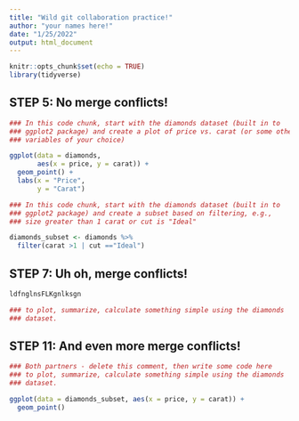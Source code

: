 ```yaml
---
title: "Wild git collaboration practice!"
author: "your names here!"
date: "1/25/2022"
output: html_document
---
```


```r
knitr::opts_chunk$set(echo = TRUE)
library(tidyverse)
```

## STEP 5: No merge conflicts!

```r
### In this code chunk, start with the diamonds dataset (built in to
### ggplot2 package) and create a plot of price vs. carat (or some other
### variables of your choice)

ggplot(data = diamonds,
       aes(x = price, y = carat)) +
  geom_point() +
  labs(x = "Price",
       y = "Carat")
```

```r
### In this code chunk, start with the diamonds dataset (built in to
### ggplot2 package) and create a subset based on filtering, e.g., 
### size greater than 1 carat or cut is "Ideal"

diamonds_subset <- diamonds %>% 
  filter(carat >1 | cut =="Ideal")
```

## STEP 7: Uh oh, merge conflicts!

```r
ldfnglnsFLKgnlksgn

### to plot, summarize, calculate something simple using the diamonds
### dataset.


```

## STEP 11: And even more merge conflicts!

```r
### Both partners - delete this comment, then write some code here
### to plot, summarize, calculate something simple using the diamonds
### dataset.

ggplot(data = diamonds_subset, aes(x = price, y = carat)) +
  geom_point()


```
